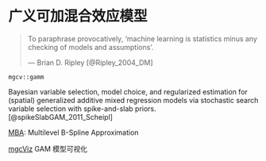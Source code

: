 # 广义可加混合效应模型 {#chap-generalized-additive-mixed-models}

> To paraphrase provocatively, 'machine learning is statistics minus any checking of models and assumptions'.
>
> --- Brian D. Ripley [@Ripley_2004_DM]

`mgcv::gamm`

Bayesian variable selection, model choice, and regularized estimation for (spatial) generalized additive mixed regression models via stochastic search variable selection with spike-and-slab priors. [@spikeSlabGAM_2011_Scheipl]

[MBA](https://CRAN.R-project.org/package=MBA): Multilevel B-Spline Approximation

[mgcViz](https://github.com/mfasiolo/mgcViz) GAM 模型可视化
